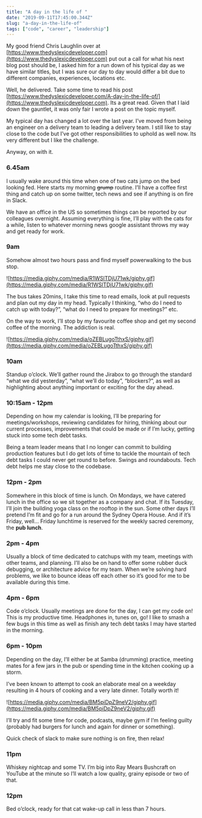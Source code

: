 ```yaml
---
title: "A day in the life of "
date: "2019-09-11T17:45:00.344Z"
slug: "a-day-in-the-life-of"
tags: ["code", "career", "leadership"]
---
```


My good friend Chris Laughlin over at [https://www.thedyslexicdeveloper.com](https://www.thedyslexicdeveloper.com) put out a call for what his next blog post should be, I asked him for a run down of his typical day as we have similar titles, but I was sure our day to day would differ a bit due to different companies, experiences, locations etc.

Well, he delivered. Take some time to read his post [https://www.thedyslexicdeveloper.com/A-day-in-the-life-of/](https://www.thedyslexicdeveloper.com). Its a great read. Given that I laid down the gauntlet, it was only fair I wrote a post on the topic myself.

My typical day has changed a lot over the last year. I’ve moved from being an engineer on a delivery team to leading a delivery team. I still like to stay close to the code but I’ve got other responsibilities to uphold as well now. Its very different but I like the challenge.

Anyway, on with it.

### 6.45am

I usually wake around this time when one of two cats jump on the bed looking fed. Here starts my morning ~~grump~~ routine.
I’ll have a coffee first thing and catch up on some twitter, tech news and see if anything is on fire in Slack.

We have an office in the US so sometimes things can be reported by our colleagues overnight. Assuming everything is fine, I’ll play with the cats for a while, listen to whatever morning news google assistant throws my way and get ready for work.

### 9am

Somehow almost two hours pass and find myself powerwalking to the bus stop.

![https://media.giphy.com/media/R1WSlTDjU71wk/giphy.gif](https://media.giphy.com/media/R1WSlTDjU71wk/giphy.gif)

The bus takes 20mins, I take this time to read emails, look at pull requests and plan out my day in my head. Typically I thinking, “who do I need to catch up with today?”, “what do I need to prepare for meetings?” etc.

On the way to work, I’ll stop by my favourite coffee shop and get my second coffee of the morning. The addiction is real.

![https://media.giphy.com/media/oZEBLugoTthxS/giphy.gif](https://media.giphy.com/media/oZEBLugoTthxS/giphy.gif)

### 10am

Standup o’clock. We’ll gather round the Jirabox to go through the standard “what we did yesterday”, “what we’ll do today”, “blockers?”, as well as highlighting about anything important or exciting for the day ahead.

### 10:15am - 12pm

Depending on how my calendar is looking, I’ll be preparing for meetings/workshops, reviewing candidates for hiring, thinking about our current processes, improvements that could be made or if I’m lucky, getting stuck into some tech debt tasks.

Being a team leader means that I no longer can commit to building production features but I do get lots of time to tackle the mountain of tech debt tasks I could never get round to before. Swings and roundabouts. Tech debt helps me stay close to the codebase.

### 12pm - 2pm

Somewhere in this block of time is lunch. On Mondays, we have catered lunch in the office so we sit together as a company and chat. If its Tuesday, I’ll join the building yoga class on the rooftop in the sun. Some other days I’ll pretend I’m fit and go for a run around the Sydney Opera House. And if it’s Friday, well... Friday lunchtime is reserved for the weekly sacred ceremony, the **pub lunch**.

### 2pm - 4pm

Usually a block of time dedicated to catchups with my team, meetings with other teams, and planning. I’ll also be on hand to offer some rubber duck debugging, or architecture advice for my team. When we’re solving hard problems, we like to bounce ideas off each other so it’s good for me to be available during this time.

### 4pm - 6pm

Code o’clock. Usually meetings are done for the day, I can get my code on! This is my productive time. Headphones in, tunes on, go!
I like to smash a few bugs in this time as well as finish any tech debt tasks I may have started in the morning.

### 6pm - 10pm

Depending on the day, I’ll either be at Samba (drumming) practice, meeting mates for a few jars in the pub or spending time in the kitchen cooking up a storm.

I’ve been known to attempt to cook an elaborate meal on a weekday resulting in 4 hours of cooking and a very late dinner. Totally worth it!

![https://media.giphy.com/media/BM5piDpZ9neV2/giphy.gif](https://media.giphy.com/media/BM5piDpZ9neV2/giphy.gif)

I’ll try and fit some time for code, podcasts, maybe gym if I’m feeling guilty (probably had burgers for lunch and again for dinner or something).

Quick check of slack to make sure nothing is on fire, then relax!

### 11pm

Whiskey nightcap and some TV. I’m big into Ray Mears Bushcraft on YouTube at the minute so I’ll watch a low quality, grainy episode or two of that.

### 12pm

Bed o’clock, ready for that cat wake-up call in less than 7 hours.
